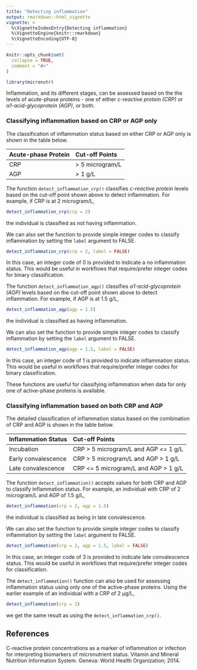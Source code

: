 ```yaml
---
title: "Detecting inflammation"
output: rmarkdown::html_vignette
vignette: >
  %\VignetteIndexEntry{Detecting inflammation}
  %\VignetteEngine{knitr::rmarkdown}
  %\VignetteEncoding{UTF-8}
---
```


```r
knitr::opts_chunk$set(
  collapse = TRUE,
  comment = "#>"
)
```

```r
library(micronutr)
```

Inflammation, and its different stages, can be assessed based on the the levels of acute-phase proteins - one of either *c-reactive protein (CRP)* or *α1-acid-glycoprotein (AGP)*, or both. 

### Classifying inflammation based on CRP or AGP only

The classification of inflammation status based on either CRP or AGP only is shown in the table below.

**Acute-phase Protein** | **Cut-off Points**
:--- | :---
CRP | > 5 microgram/L
AGP | > 1 g/L

The function `detect_inflammation_crp()` classifies *c-reactive protein* levels based on the cut-off point shown above to detect inflammation. For example, if CRP is at 2 microgram/L,

```r
detect_inflammation_crp(crp = 2)
```

the individual is classified as not having inflammation.

We can also set the function to provide simple integer codes to classify inflammation by setting the `label` argument to FALSE.

```r
detect_inflammation_crp(crp = 2, label = FALSE)
```

In this case, an integer code of 0 is provided to indicate a no inflammation status. This would be useful in workflows that require/prefer integer codes for binary classification.

The function `detect_inflammation_agp()` classifies *α1-acid-glycoprotein (AGP)* levels based on the cut-off point shown above to detect inflammation. For example, if AGP is at 1.5 g/L,

```r
detect_inflammation_agp(agp = 1.5)
```

the individual is classified as having inflammation.

We can also set the function to provide simple integer codes to classify inflammation by setting the `label` argument to FALSE.

```r
detect_inflammation_agp(agp = 1.5, label = FALSE)
```

In this case, an integer code of 1 is provided to indicate inflammation status. This would be useful in workflows that require/prefer integer codes for binary classification.

These functions are useful for classifying inflammation when data for only one of active-phase proteins is available.

### Classifying inflammation based on both CRP and AGP

The detailed classification of inflammation status based on the combination of CRP and AGP is shown in the table below.

**Inflammation Status** | **Cut-off Points**
:--- | :--- |
Incubation | CRP > 5 microgram/L and AGP <= 1 g/L
Early convalescence | CRP > 5 microgram/L and AGP > 1 g/L
Late convalescence | CRP <= 5 microgram/L and AGP > 1 g/L

The function `detect_inflammation()` accepts values for both CRP and AGP to classify inflammation status. For example, an individual with CRP of 2 microgram/L and AGP of 1.5 g/L,

```r
detect_inflammation(crp = 2, agp = 1.5)
```

the individual is classified as being in late convalescence.

We can also set the function to provide simple integer codes to classify inflammation by setting the `label` argument to FALSE.

```r
detect_inflammation(crp = 2, agp = 1.5, label = FALSE)
```

In this case, an integer code of 3 is provided to indicate late convalescence status. This would be useful in workflows that require/prefer integer codes for classification.

The `detect_inflammation()` function can also be used for assessing inflammation status using only one of the active-phase proteins. Using the earlier example of an individual with a CRP of 2 µg/L,

```r
detect_inflammation(crp = 2)
```

we get the same result as using the `detect_inflammation_crp()`.

## References

C-reactive protein concentrations as a marker of inflammation or infection for interpreting biomarkers of micronutrient status. Vitamin and Mineral Nutrition Information System. Geneva: World Health Organization; 2014.

<br/>
<br/>

